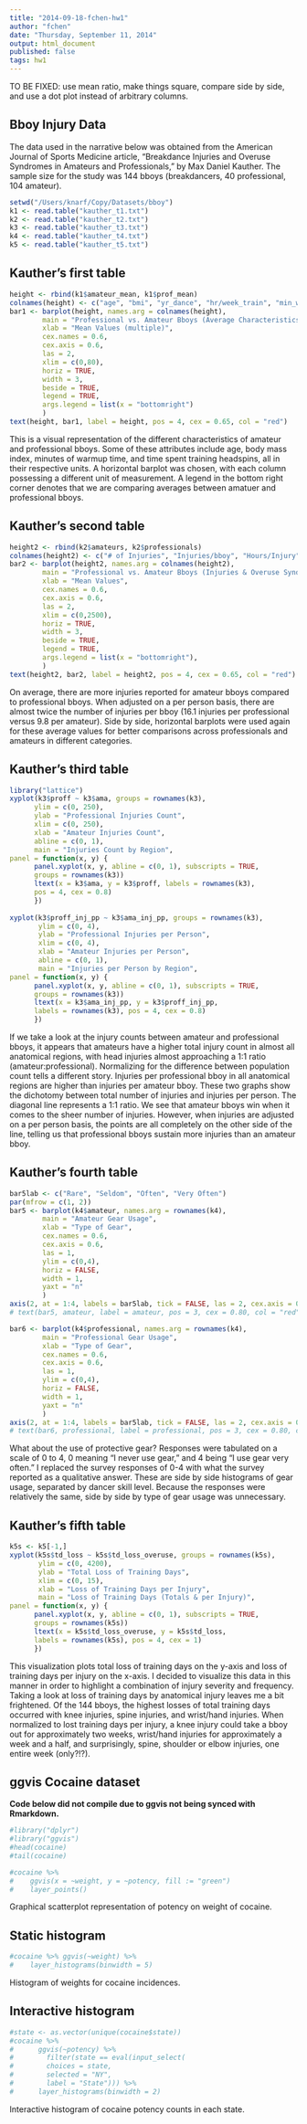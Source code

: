 ```yaml
---
title: "2014-09-18-fchen-hw1"
author: "fchen"
date: "Thursday, September 11, 2014"
output: html_document
published: false
tags: hw1
---
```


TO BE FIXED: use mean ratio, make things square, compare side by side, and use a dot plot instead of arbitrary columns.

## Bboy Injury Data

The data used in the narrative below was obtained from the American Journal of Sports Medicine article, "Breakdance Injuries and Overuse Syndromes in Amateurs and Professionals," by Max Daniel Kauther. The sample size for the study was 144 bboys (breakdancers, 40 professional, 104 amateur).

```r
setwd("/Users/knarf/Copy/Datasets/bboy")
k1 <- read.table("kauther_t1.txt") 
k2 <- read.table("kauther_t2.txt") 
k3 <- read.table("kauther_t3.txt") 
k4 <- read.table("kauther_t4.txt") 
k5 <- read.table("kauther_t5.txt")
```

## Kauther's first table

```r
height <- rbind(k1$amateur_mean, k1$prof_mean)
colnames(height) <- c("age", "bmi", "yr_dance", "hr/week_train", "min_warmup", "min_stretch", "headspin_train", "yr_headspin", "% use trainer", "doc-visit/person")
bar1 <- barplot(height, names.arg = colnames(height),
        main = "Professional vs. Amateur Bboys (Average Characteristics)", 
        xlab = "Mean Values (multiple)", 
        cex.names = 0.6, 
        cex.axis = 0.6, 
        las = 2, 
        xlim = c(0,80), 
        horiz = TRUE,
        width = 3,
        beside = TRUE,
        legend = TRUE,
		args.legend = list(x = "bottomright")
		)
text(height, bar1, label = height, pos = 4, cex = 0.65, col = "red")
```

This is a visual representation of the different characteristics of amateur and professional bboys. Some of these attributes include age, body mass index, minutes of warmup time, and time spent training headspins, all in their respective units. A horizontal barplot was chosen, with each column possessing a different unit of measurement. A legend in the bottom right corner denotes that we are comparing averages between amatuer and professional bboys. 

## Kauther's second table

```r
height2 <- rbind(k2$amateurs, k2$professionals)
colnames(height2) <- c("# of Injuries", "Injuries/bboy", "Hours/Injury", "# OVS", "OVS/bboy", "Hours/OVS")
bar2 <- barplot(height2, names.arg = colnames(height2), 
        main = "Professional vs. Amateur Bboys (Injuries & Overuse Syndrome (OVS))", 
        xlab = "Mean Values", 
        cex.names = 0.6, 
        cex.axis = 0.6, 
        las = 2, 
        xlim = c(0,2500), 
        horiz = TRUE,
        width = 3,
        beside = TRUE, 
        legend = TRUE,
        args.legend = list(x = "bottomright"),
        )
text(height2, bar2, label = height2, pos = 4, cex = 0.65, col = "red")
```

On average, there are more injuries reported for amateur bboys compared to professional bboys. When adjusted on a per person basis, there are almost twice the number of injuries per bboy (16.1 injuries per professional versus 9.8 per amateur). Side by side, horizontal barplots were used again for these average values for better comparisons across professionals and amateurs in different categories.

## Kauther's third table

```r
library("lattice")
xyplot(k3$proff ~ k3$ama, groups = rownames(k3),
      ylim = c(0, 250),
      ylab = "Professional Injuries Count",
      xlim = c(0, 250),
      xlab = "Amateur Injuries Count",
      abline = c(0, 1),
      main = "Injuries Count by Region",
panel = function(x, y) {
      panel.xyplot(x, y, abline = c(0, 1), subscripts = TRUE, 
      groups = rownames(k3))
      ltext(x = k3$ama, y = k3$proff, labels = rownames(k3),
      pos = 4, cex = 0.8)
      })
      
xyplot(k3$proff_inj_pp ~ k3$ama_inj_pp, groups = rownames(k3),
       ylim = c(0, 4),
       ylab = "Professional Injuries per Person",
       xlim = c(0, 4),
       xlab = "Amateur Injuries per Person",
       abline = c(0, 1),
       main = "Injuries per Person by Region",
panel = function(x, y) {
      panel.xyplot(x, y, abline = c(0, 1), subscripts = TRUE, 
      groups = rownames(k3))
      ltext(x = k3$ama_inj_pp, y = k3$proff_inj_pp, 
      labels = rownames(k3), pos = 4, cex = 0.8)
      })
```

If we take a look at the injury counts between amateur and professional bboys, it appears that amateurs have a higher total injury count in almost all anatomical regions, with head injuries almost approaching a 1:1 ratio (amateur:professional). Normalizing for the difference between population count tells a different story. Injuries per professional bboy in all anatomical regions are higher than injuries per amateur bboy. These two graphs show the dichotomy between total number of injuries and injuries per person. The diagonal line represents a 1:1 ratio. We see that amateur bboys win when it comes to the sheer number of injuries. However, when injuries are adjusted on a per person basis, the points are all completely on the other side of the line, telling us that professional bboys sustain more injuries than an amateur bboy.

## Kauther's fourth table

```r
bar5lab <- c("Rare", "Seldom", "Often", "Very Often")
par(mfrow = c(1, 2))
bar5 <- barplot(k4$amateur, names.arg = rownames(k4),
        main = "Amateur Gear Usage",
        xlab = "Type of Gear", 
        cex.names = 0.6, 
        cex.axis = 0.6, 
        las = 1, 
        ylim = c(0,4), 
        horiz = FALSE,
        width = 1,
        yaxt = "n"
        )
axis(2, at = 1:4, labels = bar5lab, tick = FALSE, las = 2, cex.axis = 0.6)
# text(bar5, amateur, label = amateur, pos = 3, cex = 0.80, col = "red")

bar6 <- barplot(k4$professional, names.arg = rownames(k4),
        main = "Professional Gear Usage", 
        xlab = "Type of Gear", 
        cex.names = 0.6, 
        cex.axis = 0.6, 
        las = 1, 
        ylim = c(0,4), 
        horiz = FALSE,
        width = 1,
        yaxt = "n"
        )
axis(2, at = 1:4, labels = bar5lab, tick = FALSE, las = 2, cex.axis = 0.6)
# text(bar6, professional, label = professional, pos = 3, cex = 0.80, col = "red")
```

What about the use of protective gear? Responses were tabulated on a scale of 0 to 4, 0 meaning "I never use gear," and 4 being "I use gear very often." I replaced the survey responses of 0-4 with what the survey reported as a qualitative answer. These are side by side histograms of gear usage, separated by dancer skill level. Because the responses were relatively the same, side by side by type of gear usage was unnecessary. 

## Kauther's fifth table

```r
k5s <- k5[-1,]
xyplot(k5s$td_loss ~ k5s$td_loss_overuse, groups = rownames(k5s),
       ylim = c(0, 4200),
       ylab = "Total Loss of Training Days",
       xlim = c(0, 15),
       xlab = "Loss of Training Days per Injury",
       main = "Loss of Training Days (Totals & per Injury)",
panel = function(x, y) {
      panel.xyplot(x, y, abline = c(0, 1), subscripts = TRUE, 
      groups = rownames(k5s))
      ltext(x = k5s$td_loss_overuse, y = k5s$td_loss, 
      labels = rownames(k5s), pos = 4, cex = 1)
      })
```

This visualization plots total loss of training days on the y-axis and loss of training days per injury on the x-axis. I decided to visualize this data in this manner in order to highlight a combination of injury severity and frequency. Taking a look at loss of training days by anatomical injury leaves me a bit frightened. Of the 144 bboys, the highest losses of total training days occurred with knee injuries, spine injuries, and wrist/hand injuries. When normalized to lost training days per injury, a knee injury could take a bboy out for approximately two weeks, wrist/hand injuries for approximately a week and a half, and surprisingly, spine, shoulder or elbow injuries, one entire week (only?!?). 

## ggvis Cocaine dataset

**Code below did not compile due to ggvis not being synced with Rmarkdown.**

```r
#library("dplyr")
#library("ggvis")
#head(cocaine)
#tail(cocaine)

#cocaine %>%
#    ggvis(x = ~weight, y = ~potency, fill := "green")
#    layer_points()
```

Graphical scatterplot representation of potency on weight of cocaine.

## Static histogram

```r
#cocaine %>% ggvis(~weight) %>%
#    layer_histograms(binwidth = 5)
```

Histogram of weights for cocaine incidences. 

## Interactive histogram

```r
#state <- as.vector(unique(cocaine$state))
#cocaine %>%
#      ggvis(~potency) %>%
#        filter(state == eval(input_select(
#        choices = state,
#        selected = "NY",
#        label = "State"))) %>%
#      layer_histograms(binwidth = 2)
```

Interactive histogram of cocaine potency counts in each state. 
